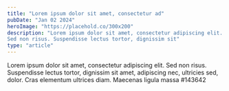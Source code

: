```yaml
---
title: "Lorem ipsum dolor sit amet, consectetur ad"
pubDate: "Jan 02 2024"
heroImage: "https://placehold.co/300x200"
description: "Lorem ipsum dolor sit amet, consectetur adipiscing elit.
Sed non risus. Suspendisse lectus tortor, dignissim sit"
type: "article"
---
```


Lorem ipsum dolor sit amet, consectetur adipiscing elit.
Sed non risus. Suspendisse lectus tortor, dignissim sit
amet, adipiscing nec, ultricies sed, dolor. Cras elementum
ultrices diam. Maecenas ligula massa
#143642
